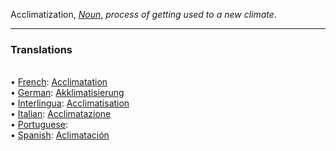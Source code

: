Acclimatization, <i>[[Noun]]</i>, ''process of getting used to a new climate''. 
<HR> <P> <H3>Translations</H3>
<BR>• [[French]]: [[Acclimatation]]
<BR>• [[German]]: [[Akklimatisierung]]
<BR>• [[Interlingua]]: [[Acclimatisation]]
<BR>• [[Italian]]: [[Acclimatazione]]
<BR>• [[Portuguese]]: [[]]
<BR>• [[Spanish]]: [[Aclimatación]]
<BR>